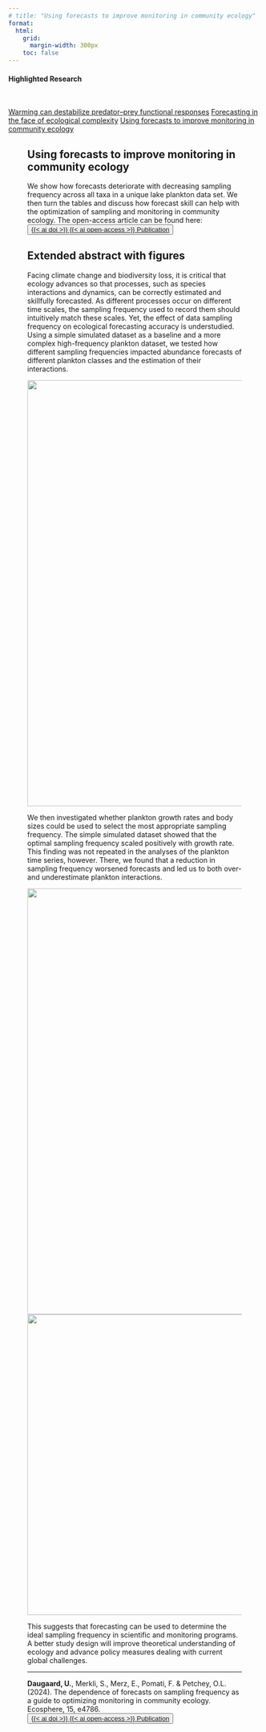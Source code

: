 ```yaml
---
# title: "Using forecasts to improve monitoring in community ecology"
format:
  html:
    grid:
      margin-width: 300px
    toc: false    
---
```


<!-- ```{=html} -->
<!-- <ol class="breadcrumb"> -->
<!--   <li class="breadcrumb-item"><a href="../index.qmd">Home</a></li> -->
<!--   <li class="breadcrumb-item"><a href="../research.qmd">Highlighted Research</a></li> -->
<!--   <li class="breadcrumb-item active">Using forecasts to improve monitoring in community ecology</li> -->
<!-- </ol> -->
<!-- ``` -->

::: column-margin

#### Highlighted Research

<br> 

```{=html}
<div class="list-group">
  <a href="/ResearchPages/warmingFRpage.qmd" class="list-group-item list-group-item-action">Warming can destabilize predator–prey functional responses</a>
  <a href="/ResearchPages/EcoComplexEcoForecast.qmd" class="list-group-item list-group-item-action">Forecasting in the face of ecological complexity</a>
  <a href="#" class="list-group-item list-group-item-action active" aria-current="true">Using forecasts to improve monitoring in community ecology</a>
</div>
```

:::

<div style="width: 85%;margin: 0 auto;">

# Using forecasts to improve monitoring in community ecology

We show how forecasts deteriorate with decreasing sampling frequency across all taxa in a unique lake plankton data set. We then turn the tables and discuss how forecast skill can help with the optimization of sampling and monitoring in community ecology. The open-access article can be found here: <button type="button" class="btn btn-secondary btn-xs"><a href="https://doi.org/10.1002/ecs2.4786" class="link-light text-decoration-none">{{< ai doi >}} {{< ai open-access >}} Publication</a></button>

## Extended abstract with figures


Facing climate change and biodiversity loss, it is critical that ecology advances so that processes, such as species interactions and dynamics, can be correctly estimated and skillfully forecasted. As different processes occur on different time scales, the sampling frequency used to record them should intuitively match these scales. Yet, the effect of data sampling frequency on ecological forecasting accuracy is understudied. Using a simple simulated dataset as a baseline and a more complex high-frequency plankton dataset, we tested how different sampling frequencies impacted abundance forecasts of different plankton classes and the estimation of their interactions.

<center><img src="Sampling_fig1.png" width="850"/></center>


We then investigated whether plankton growth rates and body sizes could be used to select the most appropriate sampling frequency. The simple simulated dataset showed that the optimal sampling frequency scaled positively with growth rate. This finding was not repeated in the analyses of the plankton time series, however. There, we found that a reduction in sampling frequency worsened forecasts and led us to both over- and underestimate plankton interactions. 

<center><img src="Sampling_fig2.png" width="850"/></center>

<center><img src="Sampling_fig3.png" width="600"/></center>


This suggests that forecasting can be used to determine the ideal sampling frequency in scientific and monitoring programs. A better study design will improve theoretical understanding of ecology and advance policy measures dealing with current global challenges.

-------

**Daugaard, U.**, Merkli, S., Merz, E., Pomati, F. & Petchey, O.L. (2024). The dependence of forecasts on sampling frequency as a guide to optimizing monitoring in community ecology. Ecosphere, 15, e4786. <button type="button" class="btn btn-secondary btn-xs"><a href="https://doi.org/10.1002/ecs2.4786" class="link-light text-decoration-none">{{< ai doi >}} {{< ai open-access >}} Publication</a></button>


</div>